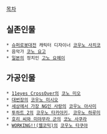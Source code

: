 [[목차]]

== 실존인물 ==
 * [[슈퍼로봇대전]] 캐릭터 디자이너 [[코우노 사치코]]
 * 음악가 [[코노 요고]]
 * [[일본]]의 정치인 [[고노 요헤이]]

== 가공인물 ==
 * [[11eyes CrossOver]]의 [[코노 미오]]
 * [[대번장]]의 [[코우노 미시오]]
 * [[세상에서 가장 NG인 사랑]]의 [[코우노 아사미]]
 * [[투하트 2]]의 [[코우노 타카아키]], [[코우노 하루미]]
 * [[호리 씨와 미야무라 군]]의 [[코노 사쿠라]] 
 * [[WORKING!!(웹코믹)]]의 [[코우노 타쿠야]]
